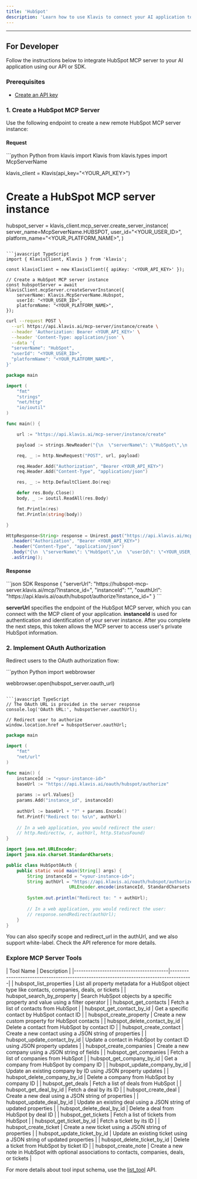 ```yaml
---
title: 'HubSpot'
description: 'Learn how to use Klavis to connect your AI application to HubSpot MCP Server'
---
```



<NoCodeSnippet />

---

## For Developer

Follow the instructions below to integrate HubSpot MCP server to your AI application using our API or SDK.

### Prerequisites

- [Create an API key](https://www.klavis.ai/home/api-keys)

### 1. Create a HubSpot MCP Server

Use the following endpoint to create a new remote HubSpot MCP server instance:

#### Request
<CodeGroup>
```python Python
from klavis import Klavis
from klavis.types import McpServerName

klavis_client = Klavis(api_key="<YOUR_API_KEY>")

# Create a HubSpot MCP server instance
hubspot_server = klavis_client.mcp_server.create_server_instance(
    server_name=McpServerName.HUBSPOT,
    user_id="<YOUR_USER_ID>",
    platform_name="<YOUR_PLATFORM_NAME>",
)
```

```javascript TypeScript
import { KlavisClient, Klavis } from 'klavis';

const klavisClient = new KlavisClient({ apiKey: '<YOUR_API_KEY>' });

// Create a HubSpot MCP server instance
const hubspotServer = await klavisClient.mcpServer.createServerInstance({
    serverName: Klavis.McpServerName.Hubspot,
    userId: "<YOUR_USER_ID>",
    platformName: "<YOUR_PLATFORM_NAME>",
});
```

```bash cURL
curl --request POST \
  --url https://api.klavis.ai/mcp-server/instance/create \
  --header 'Authorization: Bearer <YOUR_API_KEY>' \
  --header 'Content-Type: application/json' \
  --data '{
  "serverName": "HubSpot",
  "userId": "<YOUR_USER_ID>",
  "platformName": "<YOUR_PLATFORM_NAME>",
}'
```



```go Go
package main

import (
	"fmt"
	"strings"
	"net/http"
	"io/ioutil"
)

func main() {

	url := "https://api.klavis.ai/mcp-server/instance/create"

	payload := strings.NewReader("{\n  \"serverName\": \"HubSpot\",\n  \"userId\": \"<YOUR_USER_ID>\",\n  \"platformName\": \"<YOUR_PLATFORM_NAME>\",\n }")

	req, _ := http.NewRequest("POST", url, payload)

	req.Header.Add("Authorization", "Bearer <YOUR_API_KEY>")
	req.Header.Add("Content-Type", "application/json")

	res, _ := http.DefaultClient.Do(req)

	defer res.Body.Close()
	body, _ := ioutil.ReadAll(res.Body)

	fmt.Println(res)
	fmt.Println(string(body))

}
```

```java Java
HttpResponse<String> response = Unirest.post("https://api.klavis.ai/mcp-server/instance/create")
  .header("Authorization", "Bearer <YOUR_API_KEY>")
  .header("Content-Type", "application/json")
  .body("{\n  \"serverName\": \"HubSpot\",\n  \"userId\": \"<YOUR_USER_ID>\",\n  \"platformName\": \"<YOUR_PLATFORM_NAME>\",\n}")
  .asString();
```
</CodeGroup>

#### Response
<CodeGroup>
```json SDK Response
{
  "serverUrl": "https://hubspot-mcp-server.klavis.ai/mcp/?instance_id=<instance-id>",
  "instanceId": "<instance-id>",
  "oauthUrl": "https://api.klavis.ai/oauth/hubspot/authorize?instance_id=<instance-id>"
}
```
</CodeGroup>


<Check> **serverUrl** specifies the endpoint of the HubSpot MCP server, which you can connect with the MCP client of your application.</Check>
<Note> **instanceId** is used for authentication and identification of your server instance. After you complete the next steps, this token allows the MCP server to access user's private HubSpot information.</Note>


### 2. Implement OAuth Authorization

Redirect users to the OAuth authorization flow:

<CodeGroup>
```python Python
import webbrowser

webbrowser.open(hubspot_server.oauth_url)
```

```javascript TypeScript
// The OAuth URL is provided in the server response
console.log('OAuth URL:', hubspotServer.oauthUrl);

// Redirect user to authorize
window.location.href = hubspotServer.oauthUrl;
```



```go Go
package main

import (
    "fmt"
    "net/url"
)

func main() {
    instanceId := "<your-instance-id>"
    baseUrl := "https://api.klavis.ai/oauth/hubspot/authorize"
    
    params := url.Values{}
    params.Add("instance_id", instanceId)
    
    authUrl := baseUrl + "?" + params.Encode()
    fmt.Printf("Redirect to: %s\n", authUrl)
    
    // In a web application, you would redirect the user:
    // http.Redirect(w, r, authUrl, http.StatusFound)
}
```

```java Java
import java.net.URLEncoder;
import java.nio.charset.StandardCharsets;

public class HubSpotOAuth {
    public static void main(String[] args) {
        String instanceId = "<your-instance-id>";
        String authUrl = "https://api.klavis.ai/oauth/hubspot/authorize?instance_id=" + 
                        URLEncoder.encode(instanceId, StandardCharsets.UTF_8);
        
        System.out.println("Redirect to: " + authUrl);
        
        // In a web application, you would redirect the user:
        // response.sendRedirect(authUrl);
    }
}
```


</CodeGroup>

<Tip>
You can also specify scope and redirect_url in the authUrl, and we also support white-label. Check the API reference for more details.
</Tip>

### Explore MCP Server Tools

<Accordion title="Tools Information">
| Tool Name                              | Description                                                                           |
|----------------------------------------|---------------------------------------------------------------------------------------|
| hubspot_list_properties                | List all property metadata for a HubSpot object type like contacts, companies, deals, or tickets |
| hubspot_search_by_property             | Search HubSpot objects by a specific property and value using a filter operator       |
| hubspot_get_contacts                   | Fetch a list of contacts from HubSpot                                                |
| hubspot_get_contact_by_id              | Get a specific contact by HubSpot contact ID                                          |
| hubspot_create_property                | Create a new custom property for HubSpot contacts                                     |
| hubspot_delete_contact_by_id           | Delete a contact from HubSpot by contact ID                                          |
| hubspot_create_contact                 | Create a new contact using a JSON string of properties                               |
| hubspot_update_contact_by_id           | Update a contact in HubSpot by contact ID using JSON property updates               |
| hubspot_create_companies               | Create a new company using a JSON string of fields                                   |
| hubspot_get_companies                  | Fetch a list of companies from HubSpot                                               |
| hubspot_get_company_by_id              | Get a company from HubSpot by company ID                                             |
| hubspot_update_company_by_id           | Update an existing company by ID using JSON property updates                         |
| hubspot_delete_company_by_id           | Delete a company from HubSpot by company ID                                          |
| hubspot_get_deals                      | Fetch a list of deals from HubSpot                                                   |
| hubspot_get_deal_by_id                 | Fetch a deal by its ID                                                               |
| hubspot_create_deal                    | Create a new deal using a JSON string of properties                                  |
| hubspot_update_deal_by_id              | Update an existing deal using a JSON string of updated properties                    |
| hubspot_delete_deal_by_id              | Delete a deal from HubSpot by deal ID                                                |
| hubspot_get_tickets                    | Fetch a list of tickets from HubSpot                                                 |
| hubspot_get_ticket_by_id               | Fetch a ticket by its ID                                                             |
| hubspot_create_ticket                  | Create a new ticket using a JSON string of properties                                |
| hubspot_update_ticket_by_id            | Update an existing ticket using a JSON string of updated properties                  |
| hubspot_delete_ticket_by_id            | Delete a ticket from HubSpot by ticket ID                                            |
| hubspot_create_note                    | Create a new note in HubSpot with optional associations to contacts, companies, deals, or tickets |
</Accordion>

<Note>For more details about tool input schema, use the [list_tool](https://docs.klavis.ai/api-reference/mcp-server/list-tools) API.</Note> 